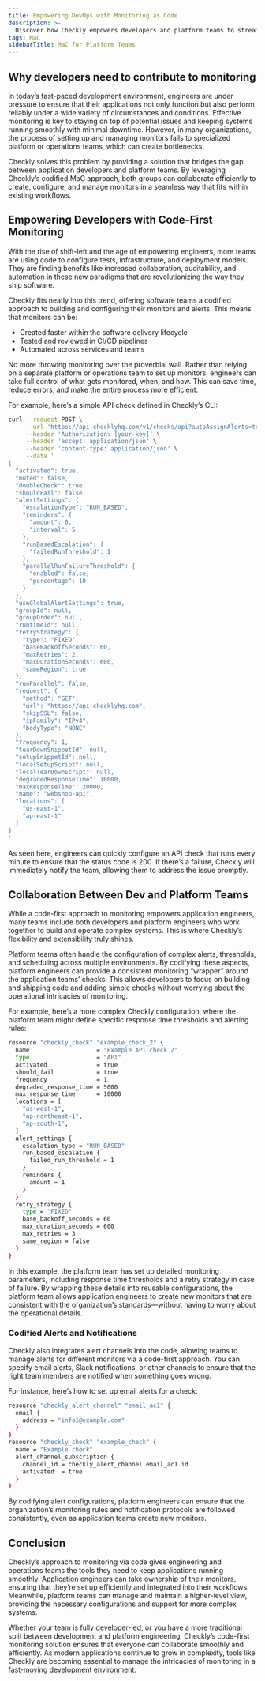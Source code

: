 ```yaml
---
title: Empowering DevOps with Monitoring as Code
description: >-
  Discover how Checkly empowers developers and platform teams to streamline complex monitoring through a code-first approach. Learn how collaboration, automation, and integrated alerts improve reliability and reduce bottlenecks in modern software delivery workflows.
tags: MaC
sidebarTitle: MaC for Platform Teams
---
```

## Why developers need to contribute to monitoring
In today’s fast-paced development environment, engineers are under pressure to ensure that their applications not only function but also perform reliably under a wide variety of circumstances and conditions. Effective monitoring is key to staying on top of potential issues and keeping systems running smoothly with minimal downtime. However, in many organizations, the process of setting up and managing monitors falls to specialized platform or operations teams, which can create bottlenecks.

Checkly solves this problem by providing a solution that bridges the gap between application developers and platform teams. By leveraging Checkly’s codified MaC approach, both groups can collaborate efficiently to create, configure, and manage monitors in a seamless way that fits within existing workflows.

## Empowering Developers with Code-First Monitoring
With the rise of shift-left and the age of empowering engineers, more teams are using code to configure tests, infrastructure, and deployment models. They are finding benefits like increased collaboration, auditability, and automation in these new paradigms that are revolutionizing the way they ship software. 

Checkly fits neatly into this trend, offering software teams a codified approach to building and configuring their monitors and alerts. This means that monitors can be:

* Created faster within the software delivery lifecycle
* Tested and reviewed in CI/CD pipelines
* Automated across services and teams

No more throwing monitoring over the proverbial wall. Rather than relying on a separate platform or operations team to set up monitors, engineers can take full control of what gets monitored, when, and how. This can save time, reduce errors, and make the entire process more efficient. 


For example, here’s a simple API check defined in Checkly’s CLI:

```bash Terminal
curl --request POST \
     --url 'https://api.checklyhq.com/v1/checks/api?autoAssignAlerts=true' \
     --header 'Authorization: [your-key]' \
     --header 'accept: application/json' \
     --header 'content-type: application/json' \
     --data '
{
  "activated": true,
  "muted": false,
  "doubleCheck": true,
  "shouldFail": false,
  "alertSettings": {
    "escalationType": "RUN_BASED",
    "reminders": {
      "amount": 0,
      "interval": 5
    },
    "runBasedEscalation": {
      "failedRunThreshold": 1
    },
    "parallelRunFailureThreshold": {
      "enabled": false,
      "percentage": 10
    }
  },
  "useGlobalAlertSettings": true,
  "groupId": null,
  "groupOrder": null,
  "runtimeId": null,
  "retryStrategy": {
    "type": "FIXED",
    "baseBackoffSeconds": 60,
    "maxRetries": 2,
    "maxDurationSeconds": 600,
    "sameRegion": true
  },
  "runParallel": false,
  "request": {
    "method": "GET",
    "url": "https://api.checklyhq.com",
    "skipSSL": false,
    "ipFamily": "IPv4",
    "bodyType": "NONE"
  },
  "frequency": 1,
  "tearDownSnippetId": null,
  "setupSnippetId": null,
  "localSetupScript": null,
  "localTearDownScript": null,
  "degradedResponseTime": 10000,
  "maxResponseTime": 20000,
  "name": "webshop-api",
  "locations": [
    "us-east-1",
    "ap-east-1"
  ]
}
'
```
As seen here, engineers can quickly configure an API check that runs every minute to ensure that the status code is 200. If there’s a failure, Checkly will immediately notify the team, allowing them to address the issue promptly.

## Collaboration Between Dev and Platform Teams
While a code-first approach to monitoring empowers application engineers, many teams include both developers and platform engineers who work together to build and operate complex systems. This is where Checkly’s flexibility and extensibility truly shines.

Platform teams often handle the configuration of complex alerts, thresholds, and scheduling across multiple environments. By codifying these aspects, platform engineers can provide a consistent monitoring “wrapper” around the application teams’ checks. This allows developers to focus on building and shipping code and adding simple checks without worrying about the operational intricacies of monitoring.

For example, here’s a more complex Checkly configuration, where the platform team might define specific response time thresholds and alerting rules:

```bash Terminal
resource "checkly_check" "example_check_2" {
  name                   = "Example API check 2"
  type                   = "API"
  activated              = true
  should_fail            = true
  frequency              = 1
  degraded_response_time = 5000
  max_response_time      = 10000
  locations = [
    "us-west-1",
    "ap-northeast-1",
    "ap-south-1",
  ]
  alert_settings {
    escalation_type = "RUN_BASED"
    run_based_escalation {
      failed_run_threshold = 1
    }
    reminders {
      amount = 1
    }
  }
  retry_strategy {
    type = "FIXED"
    base_backoff_seconds = 60
    max_duration_seconds = 600
    max_retries = 3
    same_region = false
  }
}
```
In this example, the platform team has set up detailed monitoring parameters, including response time thresholds and a retry strategy in case of failure. By wrapping these details into reusable configurations, the platform team allows application engineers to create new monitors that are consistent with the organization’s standards—without having to worry about the operational details.

### Codified Alerts and Notifications
Checkly also integrates alert channels into the code, allowing teams to manage alerts for different monitors via a code-first approach. You can specify email alerts, Slack notifications, or other channels to ensure that the right team members are notified when something goes wrong.

For instance, here’s how to set up email alerts for a check:

```bash Terminal    
resource "checkly_alert_channel" "email_ac1" {
  email {
    address = "info1@example.com"
  }
}
resource "checkly_check" "example_check" {
  name = "Example check"
  alert_channel_subscription {
    channel_id = checkly_alert_channel.email_ac1.id
    activated  = true
  }
}
```
By codifying alert configurations, platform engineers can ensure that the organization’s monitoring rules and notification protocols are followed consistently, even as application teams create new monitors.
## Conclusion
Checkly’s approach to monitoring via code gives engineering and operations teams the tools they need to keep applications running smoothly. Application engineers can take ownership of their monitors, ensuring that they’re set up efficiently and integrated into their workflows. Meanwhile, platform teams can manage and maintain a higher-level view, providing the necessary configurations and support for more complex systems.

Whether your team is fully developer-led, or you have a more traditional split between development and platform engineering, Checkly’s code-first monitoring solution ensures that everyone can collaborate smoothly and efficiently. As modern applications continue to grow in complexity, tools like Checkly are becoming essential to manage the intricacies of monitoring in a fast-moving development environment.